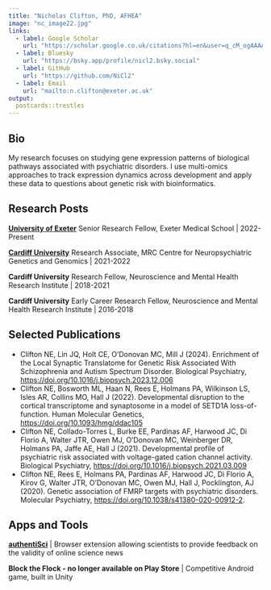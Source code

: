 ```yaml
---
title: "Nicholas Clifton, PhD, AFHEA"
image: "nc_image22.jpg"
links:
  - label: Google Scholar
    url: "https://scholar.google.co.uk/citations?hl=en&user=q_cM_ogAAAAJ"
  - label: Bluesky
    url: "https://bsky.app/profile/nicl2.bsky.social"
  - label: GitHub
    url: "https://github.com/NiCl2"
  - label: Email
    url: "mailto:n.clifton@exeter.ac.uk"
output:
  postcards::trestles
---
```

 
## Bio

My research focuses on studying gene expression patterns of biological pathways associated with psychiatric disorders. I use multi-omics approaches to track expression dynamics across development and apply these data to questions about genetic risk with bioinformatics.

## Research Posts

**[University of Exeter](https://experts.exeter.ac.uk/38790-nicholas-clifton)** Senior Research Fellow, Exeter Medical School | 2022-Present

**[Cardiff University](https://www.cardiff.ac.uk/people/view/105079-clifton-nicholas)** Research Associate, MRC Centre for Neuropsychiatric Genetics and Genomics | 2021-2022

**Cardiff University** Research Fellow, Neuroscience and Mental Health Research Institute | 2018-2021

**Cardiff University** Early Career Research Fellow, Neuroscience and Mental Health Research Institute | 2016-2018

## Selected Publications

- Clifton NE, Lin JQ, Holt CE, O'Donovan MC, Mill J (2024). Enrichment of the Local Synaptic Translatome for Genetic Risk Associated With Schizophrenia and Autism Spectrum Disorder. Biological Psychiatry, [https://doi.org/10.1016/j.biopsych.2023.12.006](https://doi.org/10.1016/j.biopsych.2023.12.006)
- Clifton NE, Bosworth ML, Haan N, Rees E, Holmans PA, Wilkinson LS, Isles AR, Collins MO, Hall J (2022). Developmental disruption to the cortical transcriptome and synaptosome in a model of SETD1A loss-of-function. Human Molecular Genetics, [https://doi.org/10.1093/hmg/ddac105](https://doi.org/10.1093/hmg/ddac105)
- Clifton NE, Collado-Torres L, Burke EE, Pardinas AF, Harwood JC, Di Florio A, Walter JTR, Owen MJ, O’Donovan MC, Weinberger DR, Holmans PA, Jaffe AE, Hall J (2021). Developmental profile of psychiatric risk associated with voltage-gated cation channel activity. Biological Psychiatry, [https://doi.org/10.1016/j.biopsych.2021.03.009](https://doi.org/10.1016/j.biopsych.2021.03.009)
- Clifton NE, Rees E, Holmans PA, Pardinas AF, Harwood JC, Di Florio A, Kirov G, Walter JTR, O’Donovan MC, Owen MJ, Hall J, Pocklington, AJ (2020). Genetic association of FMRP targets with psychiatric disorders. Molecular Psychiatry, [https://doi.org/10.1038/s41380-020-00912-2](https://doi.org/10.1038/s41380-020-00912-2).

## Apps and Tools

**[authentiSci](https://chrome.google.com/webstore/detail/authentisci/fdadlapmjbbbgoliolmlpkjknbfocjfk)** | Browser extension allowing scientists to provide feedback on the validity of online science news

**Block the Flock - no longer available on Play Store** | Competitive Android game, built in Unity


